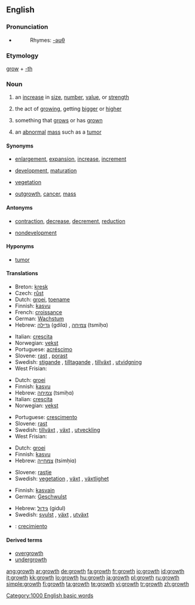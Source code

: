 ==English==
{{wikipedia}}

===Pronunciation===
* {{audio|en-us-growth.ogg|Audio (US)}}
*: Rhymes: [[Rhymes:English:-əʊθ|-əʊθ]]

===Etymology===
[[grow]] + [[-th]]

===Noun===
{{en-noun}}

# an [[increase]] in [[size]], [[number]], [[value]], or [[strength]]
# {{biology}} the act of [[growing]], getting [[bigger]] or [[higher]]
# {{biology}} something that [[grow]]s or has [[grown]]
# {{pathology}} an [[abnormal]] [[mass]] such as a [[tumor]]

====Synonyms====
* {{sense|increase in size}} [[enlargement]], [[expansion]], [[increase]], [[increment]]
* {{sense|act of growing}} [[development]], [[maturation]]
* {{sense|something that grows or has grown}} [[vegetation]]
* {{sense|pathology: abnormal mass such as a tumor}} [[outgrowth]], [[cancer]], [[mass]]

====Antonyms====
* {{sense|increase in size}} [[contraction]], [[decrease]], [[decrement]], [[reduction]]
* {{sense|act of growing}} [[nondevelopment]]

====Hyponyms====
* {{sense|pathology: abnormal mass such as a tumor}} [[tumor]]

====Translations====
{{trans-top|increase in size}}
* Breton: [[kresk]]
* Czech: [[růst]] {{m}}
* Dutch: [[groei]], [[toename]]
* Finnish: [[kasvu]]
* French: [[croissance]] {{f}}
* German: [[Wachstum]] {{n}}
* Hebrew: [[גדילה]] (gdilɑ) {{f}}, [[צמיחה]] (tsmiḥɑ) {{f}}
{{trans-mid}}
* Italian: [[crescita]] {{f}}
* Norwegian: [[vekst]] {{m}}
* Portuguese: [[acréscimo]] {{m}}
* Slovene: [[rast]] {{f}}, [[porast]] {{f}}
* Swedish: [[stigande]] {{n}}, [[tilltagande]] {{n}}, [[tillväxt]] {{c}}, [[utvidgning]] {{c}}
* West Frisian: {{t|fy|groei|c}} {{t|fy|oanwaaks|c}}
{{trans-bottom}}

{{trans-top|act of growing}}
* Dutch: [[groei]]
* Finnish: [[kasvu]]
* Hebrew: [[צמיחה]] (tsmiḥɑ) {{f}}
* Italian: [[crescita]] {{f}}
* Norwegian: [[vekst]]
{{trans-mid}}
* Portuguese: [[crescimento]] {{m}}
* Slovene: [[rast]] {{f}}
* Swedish: [[tillväxt]] {{c}}, [[växt]] {{c}}, [[utveckling]] {{c}}
* West Frisian: {{t|fy|groei|c}} {{t|fy|oanwaaks|c}}
{{trans-bottom}}

{{trans-top|something that grows or has grown}}
* Dutch: [[groei]]
* Finnish: [[kasvu]]
* Hebrew: [[צמחייה]] (tsimḥiɑ) {{f}}
{{trans-mid}}
* Slovene: [[rastje]] {{n}}
* Swedish: [[vegetation]] {{c}}, [[växt]] {{c}}, [[växtlighet]] {{c}}
{{trans-bottom}}

{{trans-top|pathology: abnormal mass such as a tumor}}
* Finnish: [[kasvain]]
* German: [[Geschwulst]] {{f}}
{{trans-mid}}
* Hebrew: [[גידול]] (gidul) {{m}}
* Swedish: [[svulst]] {{c}}, [[växt]] {{c}}, [[utväxt]] {{c}}
{{trans-bottom}}

{{checktrans}}
* {{ttbc|Spanish}}: [[crecimiento]]

====Derived terms====
* [[overgrowth]]
* [[undergrowth]]

[[Category:1000 English basic words]]

[[ang:growth]]
[[ar:growth]]
[[de:growth]]
[[fa:growth]]
[[fr:growth]]
[[io:growth]]
[[id:growth]]
[[it:growth]]
[[kk:growth]]
[[lo:growth]]
[[hu:growth]]
[[ja:growth]]
[[pl:growth]]
[[ru:growth]]
[[simple:growth]]
[[fi:growth]]
[[ta:growth]]
[[te:growth]]
[[vi:growth]]
[[tr:growth]]
[[zh:growth]]